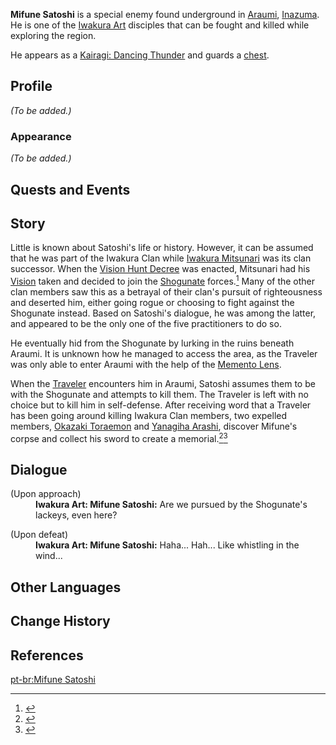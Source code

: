 {{Meta
<!-- Remove this template after adding the missing info -->
|missing_NPC_profile  = yes
}}
{{Character Infobox
|type             = Quest NPC
|deceased         = Killed by Traveler in [[Iwakura Art's Downfall]]
|image            = Enemy Kairagi Dancing Thunder.png
|region           = Inazuma
|location         = Inazuma
|title            = Acting Instructor
|title2           = Iwakura Art Okuden
|affiliation      = Iwakura Clan
}}
'''Mifune Satoshi''' {{Lang|ja=三船悟志}} is a special enemy found underground in [[Araumi]], [[Inazuma]]. He is one of the [[Iwakura Art]] disciples that can be fought and killed while exploring the region.

He appears as a [[Kairagi: Dancing Thunder]] and guards a [[chest]].

==Profile==
<!-- detailed story/lore information goes here -->
''(To be added.)''

===Appearance===
''(To be added.)''

==Quests and Events==
{{Quests and Events}}

==Story==
Little is known about Satoshi's life or history. However, it can be assumed that he was part of the Iwakura Clan while [[Iwakura Mitsunari]] was its clan successor. When the [[Vision Hunt Decree]] was enacted, Mitsunari had his [[Vision]] taken and decided to join the [[Shogunate]] forces.<ref>{{Ref/NPC|Iwakura Mitsunari}}</ref> Many of the other clan members saw this as a betrayal of their clan's pursuit of righteousness and deserted him, either going rogue or choosing to fight against the Shogunate instead. Based on Satoshi's dialogue, he was among the latter, and appeared to be the only one of the five practitioners to do so.

He eventually hid from the Shogunate by lurking in the ruins beneath Araumi. It is unknown how he managed to access the area, as the Traveler was only able to enter Araumi with the help of the [[Memento Lens]].

When the [[Traveler]] encounters him in Araumi, Satoshi assumes them to be with the Shogunate and attempts to kill them. The Traveler is left with no choice but to kill him in self-defense. After receiving word that a Traveler has been going around killing Iwakura Clan members, two expelled members, [[Okazaki Toraemon]] and [[Yanagiha Arashi]], discover Mifune's corpse and collect his sword to create a memorial.<ref>{{Ref/NPC|Okazaki Toraemon}}</ref><ref>{{Ref/NPC|Yanagiha Arashi}}</ref>

==Dialogue==
{{Dialogue Start}}
;(Upon approach)
:'''Iwakura Art: Mifune Satoshi:''' Are we pursued by the Shogunate's lackeys, even here?

;(Upon defeat)
:'''Iwakura Art: Mifune Satoshi:''' Haha... Hah... Like whistling in the wind...
{{Dialogue End}}

==Other Languages==
{{Other Languages|default_hidden=1
|en      = Mifune Satoshi
|zhs     = 三船悟志
|zhs_rm  = Sānchuán Wùzhì
|zht     = 三船悟志
|zht_rm  = Sānchuán Wùzhì
|ja      = 三船悟志
|ja_rm   = Mifune Satoshi
|ko      = 미후네 사토시
|es      = Mifune Satoshi
|fr      = Mifune Satoshi
|ru      = Мифунэ Сатоси
|th      = Mifune Satoshi
|vi      = Mifune Satoshi
|de      = Mifune Satoshi
|id      = Mifune Satoshi
|pt      = Mifune Satoshi
|tr      = Mifune Satoshi
|it      = Mifune Satoshi
}}

==Change History==
{{Change History|2.0}}

==References==
{{Reflist}}

[[pt-br:Mifune Satoshi]]
